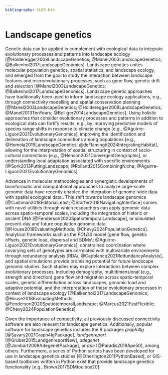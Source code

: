 ```yaml
---
bibliography: CLER.bib
---
```


<!-- Person responsible: de Flamingh -->

# Landscape genetics {#sec-genetics}

Genetic data can be applied in complement with ecological data to integrate evolutionary processes and patterns into landscape ecology [@Holderegger2008LandscapeGenetics; @Manel2003LandscapeGenetics; @Balkenhol2017LandscapeGenomics].
Landscape genetics unites molecular population genetics, spatial statistics, and landscape ecology, and emerged from the goal to study the interaction between landscape features and microevolutionary processes, such as gene flow, genetic drift and selection [@Manel2003LandscapeGenetics; @Balkenhol2017LandscapeGenomics].
Landscape genetic approaches have traditionally been used to inform landscape ecology applications, e.g., through connectivity modelling and spatial conservation planning [@Manel2003LandscapeGenetics; @Holderegger2008LandscapeGenetics; @Manel2013TenYears; @Bolliger2014LandscapeGenetics].
Using holistic approaches that consider evolutionary processes and patterns in addition to ecological data can fortify results, e.g., by improving predictive models of species range shifts in response to climate change [e.g., @Aguirre-Liguori2021EvolutionaryGenomics], improving the identification and delineation of landscape connections among populations [e.g., @Homola2019LandscapeGenetics; @deFlamingh2024IntegratingHabitat], allowing for the interpretation of spatial structuring in context of socio-cultural connections [e.g., @Henson2021ConvergentGeographic], or understanding local adaptation associated with specific environments [@Sork2013PuttingLandscape; @Rolland2015CombiningNiche; @Aguirre-Liguori2021EvolutionaryGenomics].

Advances in molecular methodologies and synergistic developments of bioinformatic and computational approaches to analyze large-scale genomic data have recently enabled the integration of genome-wide data with spatial ecological data.<!-- MH: Ref missing -->.
This shift towards landscape genomics [@Cushman2018EditorialLeast; @Storfer2018NavigatingInterface] comes with novel utilities through which researchers can apply genomic data across spatio-temporal scales, including the integration of historic or ancient DNA [@Fenderson2020SpatiotemporalLandscape], or simulated present-day and future population genomic data [@House2018EvaluatingMethods; @Chevy2024PopulationGenetics].
Analytical frameworks such as the *FOLDS* model [gene flow, genetic offsets, genetic load, dispersal and SDMs\; @Aguirre-Liguori2021EvolutionaryGenomics], constrained coordination where covarying sets of genotypes are correlated with multivariate environments through redundancy analysis [RDA\; @Capblancq2021RedundancyAnalysis], and spatial simulations provide promising potential for future landscape genomic studies.
Such studies may explore interactions between complex evolutionary processes, including demography, multidimensional (e.g., strength and direction) gene flow and migration across spatio-temporal scales, genetic differentiation across landscapes, genomic load and adaptive potential, and the interpretation of these evolutionary processes in context of landscape ecology [@Balkenhol2017LandscapeGenomics; @House2018EvaluatingMethods; @Fenderson2020SpatiotemporalLandscape; @Marcus2021FastFlexible; @Chevy2024PopulationGenetics].

Given the importance of connectivity, all previously discussed connectivity software are also relevant for landscape genetics.
Additionally, popular software for landscape genetics includes the R packages *graph4lg* [@Savary2021Graph4lgPackage], *landgenreport* [@Gruber2015LandgenreportNew], *adegenet* [@Jombart2008AdegenetPackage], or *ape* [@Paradis2019Ape50], among others.
Furthermore, a series of Python scripts have been developed for use in landscape genetics studies [@Etherington2011PythonBased], or GIS-based toolboxes written in Python exist that provide landscape genetics functionality [e.g., Brown2017SDMtoolbox20].
